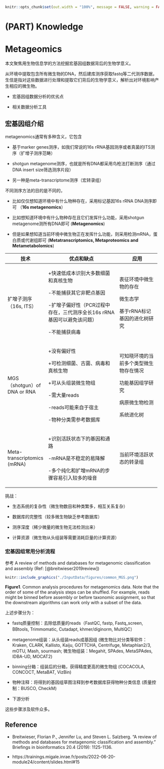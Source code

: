 ```r
knitr::opts_chunk$set(out.width = "100%", message = FALSE, warning = FALSE)
```

# (PART) Knowledge {.unnumbered}

# Metageomics {#Metageomics}

本文聚焦用生物信息学的方法挖掘宏基因组数据背后的生物学意义。

从环境中提取包含所有微生物的DNA，然后建库测序获取fastq等二代测序数据，生信是指对这些数据进行处理和提取它们背后的生物学意义，解析出对环境影响产生相应的微生物。

-   宏基因组数据分析的优劣点

-   相关数据分析工具

## 宏基因组介绍

metagenomics通常有多种含义，它包含

-   基于marker genes测序，如我们常说的16s rRNA基因测序或者真菌的ITS测序（扩增子测序范畴）

-   shotgun metagenome测序，也就是所有DNA都采用鸟枪法打断测序（通过DNA insert size筛选测序片段）

-   另一种是meta-transcriptome测序（宏转录组）

不同测序方法的目的是不同的，

-   比如仅仅想知道环境中有什么物种存在，采用标记基因16s rRNA DNA测序即可 （**16s metagenomics**）

-   比如想知道环境中有什么物种存在且它们发挥什么功能，采用shotgun metagenome测所有DNA即可 (**Metagenomics**)

-   但是如果想知道当前环境中微生物正在发挥什么功能，则采用检测mRNA，蛋白质或代谢组即可 (**Metatranscriptomics, Metaproteomics and Metametabolomics**)

+-----------------------------+------------------------------------------------------------------------+----------------------------------------+
| 技术                        | 优点和缺点                                                             | 应用                                   |
+=============================+========================================================================+========================================+
| 扩增子测序（16s, ITS）      | +快速低成本识别大多数细菌和真核生物                                    | 表征环境中微生物的存在                 |
|                             |                                                                        |                                        |
|                             | -不能捕获其它非靶点基因                                                | 微生态学                               |
|                             |                                                                        |                                        |
|                             | -扩增子偏好性（PCR过程中存在，三代测序全长16s rRNA基因可以避免该问题） | 基于rRNA标记基因的进化树研究           |
|                             |                                                                        |                                        |
|                             | -不能捕获病毒                                                          |                                        |
+-----------------------------+------------------------------------------------------------------------+----------------------------------------+
| MGS（shotgun）of DNA or RNA | +没有偏好性                                                            | 可知晓环境的当前多个类型微生物存在情况 |
|                             |                                                                        |                                        |
|                             | +可检测细菌、古菌、病毒和真核生物                                      | 功能基因组学研究                       |
|                             |                                                                        |                                        |
|                             | +可从头组装微生物组                                                    | 病原微生物检测                         |
|                             |                                                                        |                                        |
|                             | -需大量reads                                                           | 系统进化树                             |
|                             |                                                                        |                                        |
|                             | -reads可能来自于宿主                                                   |                                        |
|                             |                                                                        |                                        |
|                             | -物种分类需参考数据库                                                  |                                        |
+-----------------------------+------------------------------------------------------------------------+----------------------------------------+
| Meta-transcriptomics (mRNA) | +识别活跃状态下的基因和通路                                            | 当前环境活跃状态的转录组               |
|                             |                                                                        |                                        |
|                             | -mRNA是不稳定的易降解                                                  |                                        |
|                             |                                                                        |                                        |
|                             | -多个纯化和扩增mRNA的步骤容易引入较多的噪音                            |                                        |
+-----------------------------+------------------------------------------------------------------------+----------------------------------------+


挑战：

+ 生态系统的复杂性（微生物数目和种类繁多，相互关系复杂）

+ 数据库的完整性（较多微生物缺乏参考数据库）

+ 测序深度（稀少微量的微生物无法检测出来）

+ 计算资源（微生物从头组装等需要消耗巨量的计算资源）


### 宏基因组常用分析流程

参考 A review of methods and databases for metagenomic classification and assembly (Ref: [@breitwieser2019review])

```r

knitr::include_graphics("./InputData/figures/common_MGS.png")

```


**Figure1**. Common analysis procedures for metagenomics data. Note that the order of some of the analysis steps can be shuffled. For example, reads might be binned before assembly or before taxonomic assignment, so that the downstream algorithms can work only with a subset of the data.


上述步骤分为：

+ fastq质量控制：去除低质量的reads（FastQC, fastp, Fastq_screen, BBtools, Trimmomatic, Cutadapt, khmer/diginorm, MultiQC）

+ metagenome组装：从头组装reads成基因组 (微生物比对分类等软件：Kraken, CLARK, Kallisto, Kaiju, GOTTCHA, Centrifuge, Metaphlan2/3, mOTU, Mash, sourmash; 微生物组装：Megahit, SPAdes, MetaSPAdes, IDBA-UD, MOCAT2)

+ binning分箱：组装后的分箱，获得精度更高的微生物组 (COCACOLA, CONCOCT, MetaBAT, VizBin)

+ 物种注释：将得到的基因组草图注释到参考数据库获得物种分类信息 (质量控制：BUSCO, CheckM)

+ 下游分析

这些步骤涉及软件众多。


## Reference

+ Breitwieser, Florian P., Jennifer Lu, and Steven L. Salzberg. "A review of methods and databases for metagenomic classification and assembly." Briefings in bioinformatics 20.4 (2019): 1125-1136.

+ https://trainings.migale.inrae.fr/posts/2022-06-20-module24/content/slides.html#15